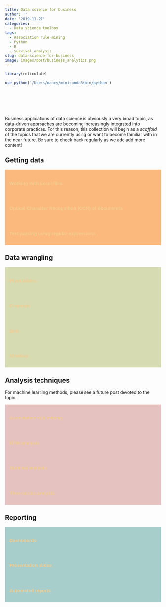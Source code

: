 ```yaml
---
title: Data science for business
author: ''
date: '2019-11-27'
categories:
  - Data science toolbox
tags:
  - Association rule mining
  - Python
  - R
  - Survival analysis
slug: data-science-for-business
image: images/post/business_analytics.png
---
```


```r
library(reticulate)

use_python('/Users/nancy/miniconda3/bin/python')
```

<br>

<head>
<meta charset="utf-8">
<meta name="viewport" content="width=device-width, initial-scale=1">
<!--
<link rel="stylesheet" href="https://maxcdn.bootstrapcdn.com/bootstrap/4.3.1/css/bootstrap.min.css">
-->

<link
  rel="stylesheet"
  href="https://cdn.rawgit.com/afeld/bootstrap-toc/v1.0.1/dist/bootstrap-toc.min.css"
/>
<script src="https://ajax.googleapis.com/ajax/libs/jquery/3.4.1/jquery.min.js"></script>
<script src="https://cdnjs.cloudflare.com/ajax/libs/popper.js/1.14.7/umd/popper.min.js"></script>
<script src="https://maxcdn.bootstrapcdn.com/bootstrap/4.3.1/js/bootstrap.min.js"></script>
<script src="https://cdn.rawgit.com/afeld/bootstrap-toc/v1.0.1/dist/bootstrap-toc.min.js"></script>
</head>
<body>

<body data-spy="scroll" data-target="#toc"> 
<div class="container">
<div class="row">
<!-- sidebar, which will move to the top on a small screen -->
<div class="col-sm-3">
<nav id="toc" data-toggle="toc" class="sticky-top" style='padding-top:40px'></nav>
</div>
<!-- main content area -->
<div class="col-sm-9">


Business applications of data science is obviously a very broad topic, as data-driven approaches are becoming increasingly integrated into corporate practices. For this reason, this collection will begin as a <i>scaffold</i> of the topics that we are currently using or want to become familiar with in the near future. Be sure to check back regularly as we add add more content!


## Getting data

<html>
<head>
<meta name="viewport" content="width=device-width, initial-scale=1">
<style>
.accordion {
  background-color: #FCB97D;
  color: #F2CC8F;
  cursor: pointer;
  padding: 14px;
  width: 100%;
  border: none;
  text-align: left;
  outline: none;
  font-size: 13px;
  transition: 0.4s;
}

.active, .accordion:hover {
  background-color: #F2CC8F;
}

.panel {
  padding: 0 18px;
  background-color: white;
  max-height: 0;
  overflow: hidden;
  transition: max-height 0.2s ease-out;
}

h3 {
  padding-top: 0;
  font-size: 15px;
}

.content h3 {
  margin-bottom: 0;
}

</style>
</head>
<body>


 

<button class="accordion"><h3>Working with Excel files</h3></button>
<div class="panel">
<p>
Read data from Excel file:

```python
import pandas as pd

df = pd.read_excel('https://archive.ics.uci.edu/ml/machine-learning-databases/00352/Online%20Retail.xlsx')
```

```r
library(reactable)

df <- py$df

reactable(head(df, 3))
```


</p>
<br>
</div>

<button class="accordion"><h3>Optical Character Recognition (OCR) of documents</h3></button>
<div class="panel">
<p>
Often, we need to extract data from print or scanned business documents, which is where these packages can come in handy:

<iframe src="https://coda.io/embed/W-q1QIbnV-/_sutxU?hideSections=true" width=900 height=500 style="max-width: 100%;" allow="fullscreen"></iframe>
 
</p>
<br>
</div>

<button class="accordion"><h3>Text parsing using regular expressions</h3></button>
<div class="panel">
<p> 
To process OCR results into clean tabular data:

<iframe src="https://coda.io/embed/W-q1QIbnV-/_suZ3W?hideSections=true" width=900 height=500 style="max-width: 100%;" allow="fullscreen"></iframe>
</p>
</div>



## Data wrangling



<button class="accordion" style='background-color:#D6DBB2;'><h3>Pivot tables</h3></button>
<div class="panel">
<p>
More coming soon!
</p>
<br>
</div>

<button class="accordion" style='background-color:#D6DBB2;'><h3>Crosstab</h3></button>
<div class="panel">
<p>
More coming soon!
</p>
<br>
</div>

<button class="accordion" style='background-color:#D6DBB2;'><h3>Sets</h3></button>
<div class="panel">
<p> 
More coming soon! 
</p>
<br>
</div>

<button class="accordion" style='background-color:#D6DBB2;'><h3>Vlookup</h3></button>
<div class="panel">
<p> 
More coming soon!
</p>
<br>
</div>

## Analysis techniques

For machine learning methods, please see a future post devoted to the topic.


<button class="accordion" style='background-color:#E5C2C0;'><h3>Association rule mining</h3></button>
<div class="panel">
<p>
More coming soon! 
</p>
<br>
</div>

<button class="accordion" style='background-color:#E5C2C0;'><h3>RFM analysis</h3></button>
<div class="panel">
<p>
More coming soon! 
</p>
<br>
</div>

<button class="accordion" style='background-color:#E5C2C0;'><h3>Survival analysis</h3></button>
<div class="panel">
<p> 
More coming soon! 
</p>
<br>
</div>

<button class="accordion" style='background-color:#E5C2C0;'><h3>Time-series analysis</h3></button>
<div class="panel">
<p> 
More coming soon! 
</p>
<br>
</div>

 
 
 

 

## Reporting  


<button class="accordion" style='background-color:#A7CECB;'><h3>Dashboards</h3></button>
<div class="panel">
<p>
More coming soon!
</p>
<br>
</div>

<button class="accordion" style='background-color:#A7CECB;'><h3>Presentation slides</h3></button>
<div class="panel">
<p> 
More coming soon! 
</p>
<br>
</div>

<button class="accordion" style='background-color:#A7CECB;'><h3>Automated reports</h3></button>
<div class="panel">
<p>
More coming soon! 
</p>
<br>
</div>





 
 
 
<script>
var acc = document.getElementsByClassName("accordion");
var i;

for (i = 0; i < acc.length; i++) {
  acc[i].addEventListener("click", function() {
    this.classList.toggle("active");
    var panel = this.nextElementSibling;
    if (panel.style.maxHeight) {
      panel.style.maxHeight = null;
    } else {
      panel.style.maxHeight = panel.scrollHeight + "px";
    } 
  });
}
</script>

</body>
</html>


</div>
</div>
</div>
</body>